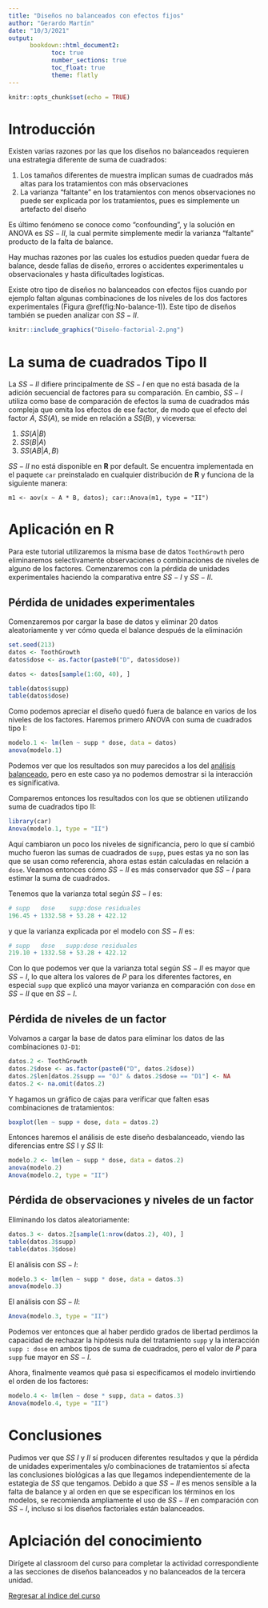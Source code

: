 ```yaml
---
title: "Diseños no balanceados con efectos fijos"
author: "Gerardo Martín"
date: "10/3/2021"
output:
      bookdown::html_document2:
            toc: true 
            number_sections: true
            toc_float: true
            theme: flatly
---
```


```r
knitr::opts_chunk$set(echo = TRUE)
```

# Introducción

Existen varias razones por las que los diseños no balanceados requieren una estrategia diferente de suma de cuadrados:

1. Los tamaños diferentes de muestra implican sumas de cuadrados más altas para los tratamientos con más observaciones
2. La varianza "faltante" en los tratamientos con menos observaciones no puede ser explicada por los tratamientos, pues es simplemente un artefacto del diseño

Es último fenómeno se conoce como "confounding", y la solución en ANOVA es $SS-II$, la cual permite simplemente medir la varianza "faltante" producto de la falta de balance.

Hay muchas razones por las cuales los estudios pueden quedar fuera de balance, desde fallas de diseño, errores o accidentes experimentales u observacionales y hasta dificultades logísticas. 

Existe otro tipo de diseños no balanceados con efectos fijos cuando por ejemplo faltan algunas combinaciones de los niveles de los dos factores experimentales (Figura \@ref(fig:No-balance-1)). Este tipo de diseños también se pueden analizar con $SS-II$.

```r
knitr::include_graphics("Diseño-factorial-2.png")
```

# La suma de cuadrados **Tipo II**

La $SS-II$ difiere principalmente de $SS-I$ en que no está basada de la adición secuencial de factores para su comparación. En cambio, $SS-I$ utiliza como base de comparación de efectos la suma de cuadrados más compleja que omita los efectos de ese factor, de modo que el efecto del factor $A$, $SS(A)$, se mide en relación a $SS(B)$, y viceversa:

1. $SS(A|B)$
2. $SS(B|A)$
3. $SS(AB|A, B)$

$SS-II$ no está disponible en **R** por default. Se encuentra implementada en el paquete `car` preinstalado en cualquier distribución de **R** y funciona de la siguiente manera:

`m1 <- aov(x ~ A * B, datos); car::Anova(m1, type = "II")`

# Aplicación en **R**

Para este tutorial utilizaremos la misma base de datos `ToothGrowth` pero eliminaremos selectivamente observaciones o combinaciones de niveles de alguno de los factores. Comenzaremos con la pérdida de unidades experimentales haciendo la comparativa entre $SS-I$ y $SS-II$.

## Pérdida de unidades experimentales

Comenzaremos por cargar la base de datos y eliminar 20 datos aleatoriamente y ver cómo queda el balance después de la eliminación

```r
set.seed(213)
datos <- ToothGrowth
datos$dose <- as.factor(paste0("D", datos$dose))

datos <- datos[sample(1:60, 40), ]

table(datos$supp)
table(datos$dose)
```

Como podemos apreciar el diseño quedó fuera de balance en varios de los niveles de los factores. Haremos primero ANOVA con suma de cuadrados tipo I:

```r
modelo.1 <- lm(len ~ supp * dose, data = datos)
anova(modelo.1)
```

Podemos ver que los resultados son muy parecidos a los del [análisis balanceado](Diseño-balance-fijos.html), pero en este caso ya no podemos demostrar si la interacción es significativa.

Comparemos entonces los resultados con los que se obtienen utilizando suma de cuadrados tipo II:

```r
library(car)
Anova(modelo.1, type = "II")
```

Aquí cambiaron un poco los niveles de significancia, pero lo que sí cambió mucho fueron las sumas de cuadrados de `supp`, pues estas ya no son las que se usan como referencia, ahora estas están calculadas en relación a `dose`. Veamos entonces cómo $SS-II$ es más conservador que $SS-I$ para estimar la suma de cuadrados. 

Tenemos que la varianza total según $SS-I$ es:

```r
# supp   dose    supp:dose residuales
196.45 + 1332.58 + 53.28 + 422.12
```

y que la varianza explicada por el modelo con $SS-II$ es:

```r
# supp   dose   supp:dose residuales
219.10 + 1332.58 + 53.28 + 422.12
```

Con lo que podemos ver que la varianza total según $SS-II$ es mayor que $SS-I$, lo que altera los valores de $P$ para los diferentes factores, en especial `supp` que explicó una mayor varianza en comparación con `dose` en $SS-II$ que en $SS-I$.

## Pérdida de niveles de un factor

Volvamos a cargar la base de datos para eliminar los datos de las combinaciones `OJ-D1`:

```r
datos.2 <- ToothGrowth
datos.2$dose <- as.factor(paste0("D", datos.2$dose))
datos.2$len[datos.2$supp == "OJ" & datos.2$dose == "D1"] <- NA
datos.2 <- na.omit(datos.2)
```

Y hagamos un gráfico de cajas para verificar que falten esas combinaciones de tratamientos:

```r
boxplot(len ~ supp + dose, data = datos.2)
```

Entonces haremos el análisis de este diseño desbalanceado, viendo las diferencias entre $SS$ I y $SS$ II:

```r
modelo.2 <- lm(len ~ supp * dose, data = datos.2)
anova(modelo.2)
Anova(modelo.2, type = "II")
```

## Pérdida de observaciones y niveles de un factor

Eliminando los datos aleatoriamente:

```r
datos.3 <- datos.2[sample(1:nrow(datos.2), 40), ]
table(datos.3$supp)
table(datos.3$dose)
```

El análisis con $SS-I$:

```r
modelo.3 <- lm(len ~ supp * dose, data = datos.3)
anova(modelo.3)
```

El análisis con $SS-II$:

```r
Anova(modelo.3, type = "II")
```

Podemos ver entonces que al haber perdido grados de libertad perdimos la capacidad de rechazar la hipótesis nula del tratamiento `supp` y la interacción `supp : dose` en ambos tipos de suma de cuadrados, pero el valor de $P$ para `supp` fue mayor en $SS-I$.

Ahora, finalmente veamos qué pasa si especificamos el modelo invirtiendo el orden de los factores:

```r
modelo.4 <- lm(len ~ dose * supp, data = datos.3)
Anova(modelo.4, type = "II")
```


# Conclusiones

Pudimos ver que $SS$ $I$ y $II$ sí producen diferentes resultados y que la pérdida de unidades experimentales y/o combinaciones de tratamientos sí afecta las conclusiones biológicas a las que llegamos independientemente de la estategia de $SS$ que tengamos. Debido a que $SS-II$ es menos sensible a la falta de balance y al orden en que se especifican los términos en los modelos, se recomienda ampliamente el uso de $SS-II$ en comparación con $SS-I$, incluso si los diseños factoriales están balanceados.

# Aplciación del conocimiento

Dirígete al classroom del curso para completar la actividad correspondiente a las secciones de diseños balanceados y no balanceados de la tercera unidad.

[Regresar al índice del curso](../index.html)


